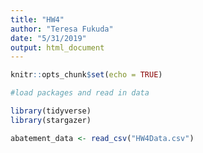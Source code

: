 ```yaml
---
title: "HW4"
author: "Teresa Fukuda"
date: "5/31/2019"
output: html_document
---
```


```r
knitr::opts_chunk$set(echo = TRUE)
```


```r
#load packages and read in data

library(tidyverse)
library(stargazer)

abatement_data <- read_csv("HW4Data.csv")

```

